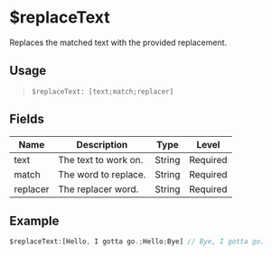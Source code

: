 # $replaceText
Replaces the matched text with the provided replacement.

## Usage
> `$replaceText: [text;match;replacer]`

## Fields
| Name    | Description           | Type   | Level    |
| ------- | --------------------- | ------ | -------- |
| text    | The text to work on.  | String | Required |
| match   | The word to replace.  | String | Required |
| replacer | The replacer word.   | String | Required |

## Example
```js
$replaceText:[Hello, I gotta go.;Hello;Bye] // Bye, I gotta go.
```